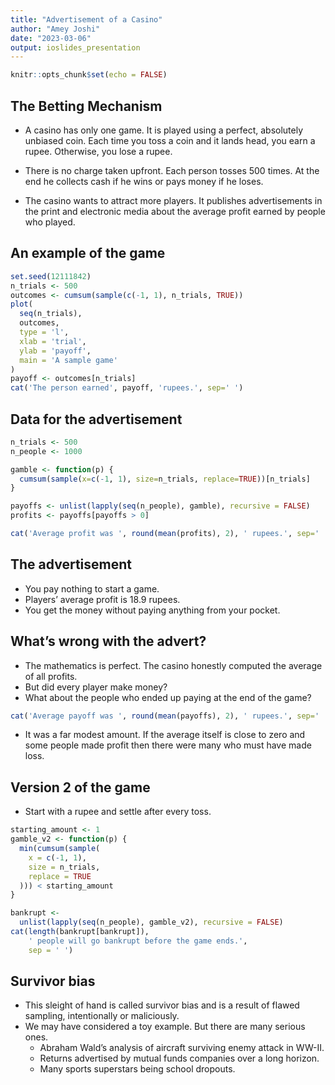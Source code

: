 ```yaml
---
title: "Advertisement of a Casino"
author: "Amey Joshi"
date: "2023-03-06"
output: ioslides_presentation
---
```


```r
knitr::opts_chunk$set(echo = FALSE)
```

## The Betting Mechanism

- A casino has only one game. It is played using a perfect, absolutely unbiased
coin. Each time you toss a coin and it lands head, you earn a rupee. Otherwise,
you lose a rupee.

- There is no charge taken upfront. Each person tosses $500$ times. At the end
he collects cash if he wins or pays money if he loses.

- The casino wants to attract more players. It publishes advertisements in the
print and electronic media about the average profit earned by people who played.

## An example of the game

```r
set.seed(12111842)
n_trials <- 500
outcomes <- cumsum(sample(c(-1, 1), n_trials, TRUE))
plot(
  seq(n_trials),
  outcomes,
  type = 'l',
  xlab = 'trial',
  ylab = 'payoff',
  main = 'A sample game'
)
payoff <- outcomes[n_trials]
cat('The person earned', payoff, 'rupees.', sep=' ')
```

## Data for the advertisement

```r
n_trials <- 500
n_people <- 1000

gamble <- function(p) {
  cumsum(sample(x=c(-1, 1), size=n_trials, replace=TRUE))[n_trials]
}

payoffs <- unlist(lapply(seq(n_people), gamble), recursive = FALSE)
profits <- payoffs[payoffs > 0]

cat('Average profit was ', round(mean(profits), 2), ' rupees.', sep=' ')
```

## The advertisement

- You pay nothing to start a game.
- Players' average profit is $18.9$ rupees.
- You get the money without paying anything from your pocket.

## What's wrong with the advert?

- The mathematics is perfect. The casino honestly computed the average of all 
profits.
- But did every player make money?
- What about the people who ended up paying at the end of the game?

```r
cat('Average payoff was ', round(mean(payoffs), 2), ' rupees.', sep=' ')
```

- It was a far modest amount. If the average itself is close to zero and some
people made profit then there were many who must have made loss.

## Version 2 of the game
- Start with a rupee and settle after every toss.

```r
starting_amount <- 1
gamble_v2 <- function(p) {
  min(cumsum(sample(
    x = c(-1, 1),
    size = n_trials,
    replace = TRUE
  ))) < starting_amount
}

bankrupt <-
  unlist(lapply(seq(n_people), gamble_v2), recursive = FALSE)
cat(length(bankrupt[bankrupt]),
    ' people will go bankrupt before the game ends.',
    sep = ' ')
```
## Survivor bias

- This sleight of hand is called survivor bias and is a result of flawed
sampling, intentionally or maliciously.
- We may have considered a toy example. But there are many serious ones.
  - Abraham Wald's analysis of aircraft surviving enemy attack in WW-II.
  - Returns advertised by mutual funds companies over a long horizon.
  - Many sports superstars being school dropouts.
  